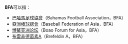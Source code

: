 '''BFA'''可以指：
* [[巴哈馬足球協會|巴哈馬足球協會]]（Bahamas Football Association，BFA）
* [[亞洲棒球總會|亞洲棒球總會]]（Baseball Federation of Asia，BFA）
* [[博鳌亚洲论坛|博鳌亚洲论坛]]（Boao Forum for Asia，BFA）
* [[布雷非德菌素A|布雷非德菌素A]]（Brefeldin A，BFA）

{{disambig|cat=三字拉丁字母縮寫消歧義}}